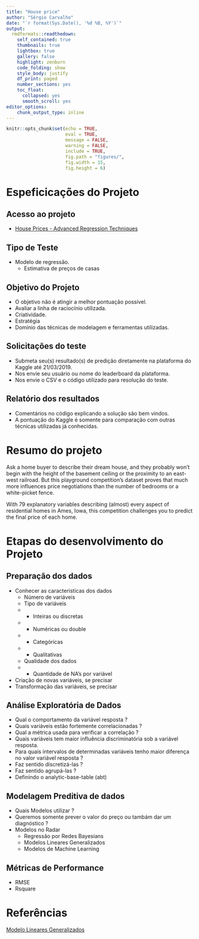 ```yaml
---
title: "House price"
author: "Sérgio Carvalho"
date: "`r format(Sys.Date(), '%d %B, %Y')`"
output:
  rmdformats::readthedown:
    self_contained: true
    thumbnails: true
    lightbox: true
    gallery: false
    highlight: zenburn 
    code_folding: show
    style_body: justify
    df_print: paged
    number_sections: yes
    toc_float:
      collapsed: yes
      smooth_scroll: yes
editor_options: 
    chunk_output_type: inline
---
```



```r
knitr::opts_chunk$set(echo = TRUE, 
                      eval = TRUE, 
                      message = FALSE,
                      warning = FALSE, 
                      include = TRUE,
                      fig.path = "figures/",
                      fig.width = 15, 
                      fig.height = 6)
```


# Espeficicações do Projeto

## Acesso ao projeto

  * [House Prices - Advanced Regression Techniques](https://www.kaggle.com/c/house-prices-advanced-regression-techniques)

## Tipo de Teste

  * Modelo de regressão. 
      * Estimativa de preços de casas 
      
## Objetivo do Projeto

  * O objetivo não é atingir a melhor pontuação possível.
  * Avaliar a linha de raciocínio utilizada.
  * Criatividade.
  * Estratégia 
  * Domínio das técnicas de modelagem e ferramentas utilizadas.
      

## Solicitações do teste

  * Submeta seu(s) resultado(s) de predição diretamente na plataforma do Kaggle até 21/03/2019.
  * Nos envie seu usuário ou nome do leaderboard da plataforma.
  * Nos envie o CSV e o código utilizado para resolução do teste.

## Relatório dos resultados

  * Comentários no código explicando a solução são bem vindos. 
  * A pontuação do Kaggle é somente para comparação com outras técnicas utilizadas já conhecidas.


# Resumo do projeto 

Ask a home buyer to describe their dream house, and they probably won't begin with the height of the basement ceiling or the proximity to an east-west railroad. But this playground competition's dataset proves that much more influences price negotiations than the number of bedrooms or a white-picket fence.

With 79 explanatory variables describing (almost) every aspect of residential homes in Ames, Iowa, this competition challenges you to predict the final price of each home.  


# Etapas do desenvolvimento do Projeto

## Preparação dos dados

  * Conhecer as caracteristicas dos dados
      * Número de variáveis
      * Tipo de variáveis
      * * Inteiras ou discretas
      * * Numéricas ou double
      * * Categóricas
      * * Qualitativas
      * Qualidade dos dados          
      * * Quantidade de NA's por variável
  * Criação de novas variáveis, se precisar
  * Transformação das variáveis, se precisar

## Análise Exploratória de Dados

  * Qual o comportamento da variável resposta ?
  * Quais variáveis estão fortemente correlacionadas ?
  * Qual a métrica usada para verificar a correlação ? 
  * Quais variáveis tem maior influência discriminatória sob a variável resposta.
  * Para quais intervalos de determinadas variáveis tenho maior diferença no valor variável resposta ?
  * Faz sentido discretizá-las ?
  * Faz sentido agrupá-las ?
  * Definindo o analytic-base-table (abt)


## Modelagem Preditiva de dados

  * Quais Modelos utilizar ? 
  * Queremos somente prever o valor do preço ou tambám dar um diagnóstico ?  
  * Modelos no Radar
      * Regressão por Redes Bayesians
      * Modelos Lineares Generalizados
      * Modelos de Machine Learning
      
## Métricas de Performance

  * RMSE
  * Rsquare
  

# Referências
  
[Modelo Lineares Generalizados](https://www.ime.usp.br/~giapaula/texto_2013.pdf)

